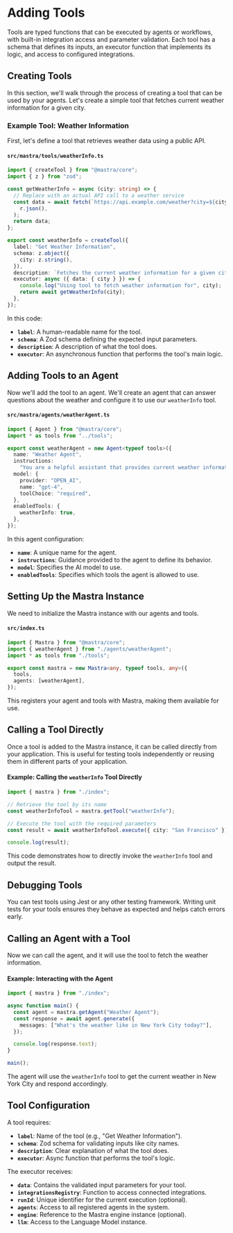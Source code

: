 # Adding Tools

Tools are typed functions that can be executed by agents or workflows, with built-in integration access and parameter validation. Each tool has a schema that defines its inputs, an executor function that implements its logic, and access to configured integrations.

## Creating Tools

In this section, we'll walk through the process of creating a tool that can be used by your agents. Let's create a simple tool that fetches current weather information for a given city.

### **Example Tool: Weather Information**

First, let's define a tool that retrieves weather data using a public API.

#### `src/mastra/tools/weatherInfo.ts`

```typescript:src/mastra/tools/weatherInfo.ts
import { createTool } from "@mastra/core";
import { z } from "zod";

const getWeatherInfo = async (city: string) => {
  // Replace with an actual API call to a weather service
  const data = await fetch(`https://api.example.com/weather?city=${city}`).then((r) =>
    r.json(),
  );
  return data;
};

export const weatherInfo = createTool({
  label: "Get Weather Information",
  schema: z.object({
    city: z.string(),
  }),
  description: `Fetches the current weather information for a given city`,
  executor: async ({ data: { city } }) => {
    console.log("Using tool to fetch weather information for", city);
    return await getWeatherInfo(city);
  },
});
```

In this code:

- **`label`**: A human-readable name for the tool.
- **`schema`**: A Zod schema defining the expected input parameters.
- **`description`**: A description of what the tool does.
- **`executor`**: An asynchronous function that performs the tool's main logic.

## Adding Tools to an Agent

Now we'll add the tool to an agent. We'll create an agent that can answer questions about the weather and configure it to use our `weatherInfo` tool.

#### `src/mastra/agents/weatherAgent.ts`

```typescript:src/mastra/agents/weatherAgent.ts
import { Agent } from "@mastra/core";
import * as tools from "../tools";

export const weatherAgent = new Agent<typeof tools>({
  name: "Weather Agent",
  instructions:
    "You are a helpful assistant that provides current weather information. When asked about the weather, use the weather information tool to fetch the data.",
  model: {
    provider: "OPEN_AI",
    name: "gpt-4",
    toolChoice: "required",
  },
  enabledTools: {
    weatherInfo: true,
  },
});
```

In this agent configuration:

- **`name`**: A unique name for the agent.
- **`instructions`**: Guidance provided to the agent to define its behavior.
- **`model`**: Specifies the AI model to use.
- **`enabledTools`**: Specifies which tools the agent is allowed to use.

## Setting Up the Mastra Instance

We need to initialize the Mastra instance with our agents and tools.

#### `src/index.ts`

```typescript:src/index.ts
import { Mastra } from "@mastra/core";
import { weatherAgent } from "./agents/weatherAgent";
import * as tools from "./tools";

export const mastra = new Mastra<any, typeof tools, any>({
  tools,
  agents: [weatherAgent],
});
```

This registers your agent and tools with Mastra, making them available for use.

## Calling a Tool Directly

Once a tool is added to the Mastra instance, it can be called directly from your application. This is useful for testing tools independently or reusing them in different parts of your application.

#### **Example: Calling the `weatherInfo` Tool Directly**

```typescript
import { mastra } from "./index";

// Retrieve the tool by its name
const weatherInfoTool = mastra.getTool("weatherInfo");

// Execute the tool with the required parameters
const result = await weatherInfoTool.execute({ city: "San Francisco" });

console.log(result);
```

This code demonstrates how to directly invoke the `weatherInfo` tool and output the result.

## Debugging Tools

You can test tools using Jest or any other testing framework. Writing unit tests for your tools ensures they behave as expected and helps catch errors early.

## Calling an Agent with a Tool

Now we can call the agent, and it will use the tool to fetch the weather information.

#### **Example: Interacting with the Agent**

```typescript
import { mastra } from "./index";

async function main() {
  const agent = mastra.getAgent("Weather Agent");
  const response = await agent.generate({
    messages: ["What's the weather like in New York City today?"],
  });

  console.log(response.text);
}

main();
```

The agent will use the `weatherInfo` tool to get the current weather in New York City and respond accordingly.

## Tool Configuration

A tool requires:

- **`label`**: Name of the tool (e.g., "Get Weather Information").
- **`schema`**: Zod schema for validating inputs like city names.
- **`description`**: Clear explanation of what the tool does.
- **`executor`**: Async function that performs the tool's logic.

The executor receives:

- **`data`**: Contains the validated input parameters for your tool.
- **`integrationsRegistry`**: Function to access connected integrations.
- **`runId`**: Unique identifier for the current execution (optional).
- **`agents`**: Access to all registered agents in the system.
- **`engine`**: Reference to the Mastra engine instance (optional).
- **`llm`**: Access to the Language Model instance.